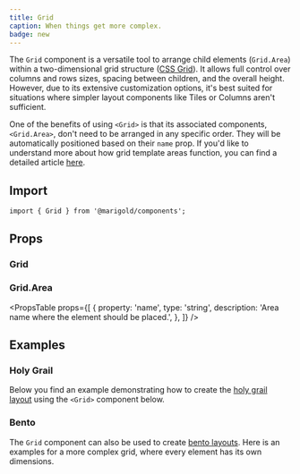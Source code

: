 ```yaml
---
title: Grid
caption: When things get more complex.
badge: new
---
```


The `Grid` component is a versatile tool to arrange child elements (`Grid.Area`) within a two-dimensional grid structure ([CSS Grid](https://developer.mozilla.org/en-US/docs/Web/CSS/CSS_Grid_Layout/Basic_Concepts_of_Grid_Layout)). It allows full control over columns and rows sizes, spacing between children, and the overall height. However, due to its extensive customization options, it's best suited for situations where simpler layout components like Tiles or Columns aren't sufficient.

One of the benefits of using `<Grid>` is that its associated components, `<Grid.Area>`, don't need to be arranged in any specific order. They will be automatically positioned based on their `name` prop. If you'd like to understand more about how grid template areas function, you can find a detailed article [here](https://www.smashingmagazine.com/understanding-css-grid-template-areas/).

## Import

```tsx
import { Grid } from '@marigold/components';
```

## Props

### Grid

<PropsTable component={title} />

### Grid.Area

<PropsTable
  props={[
    {
      property: 'name',
      type: 'string',
      description: 'Area name where the element should be placed.',
    },
  ]}
/>

## Examples

### Holy Grail

Below you find an example demonstrating how to create the [holy grail layout](<https://en.wikipedia.org/wiki/Holy_grail_(web_design)>) using the `<Grid>` component below.

<ComponentDemo file="./grid-holy-grail.demo.tsx" />

### Bento

The `Grid` component can also be used to create [bento layouts](https://bootcamp.uxdesign.cc/web-design-trend-bento-box-95814d99ac62). Here is an examples for a more complex grid, where every element has its own dimensions.

<ComponentDemo file="./grid-bento.demo.tsx" />
